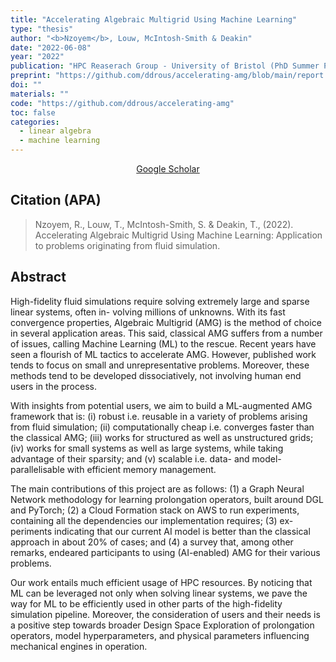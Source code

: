 ```yaml
---
title: "Accelerating Algebraic Multigrid Using Machine Learning"
type: "thesis"
author: "<b>Nzoyem</b>, Louw, McIntosh-Smith & Deakin"
date: "2022-06-08"
year: "2022"
publication: "HPC Reaserach Group - University of Bristol (PhD Summer Project)"
preprint: "https://github.com/ddrous/accelerating-amg/blob/main/report.pdf"
doi: ""
materials: ""
code: "https://github.com/ddrous/accelerating-amg"
toc: false
categories:
  - linear algebra
  - machine learning
---
```


```{=html}
<center> <a href="https://scholar.google.com/citations?view_op=view_citation&hl=en&user=80GLOSUAAAAJ&citation_for_view=80GLOSUAAAAJ:_FxGoFyzp5QC" target="_blank" class="btn btn-primary rounded-pill"> Google Scholar </a> </center>
```


## Citation (APA)

> Nzoyem, R., Louw, T., McIntosh-Smith, S. & Deakin, T., (2022). Accelerating Algebraic Multigrid Using
Machine Learning: Application to problems originating from fluid simulation.


## Abstract

High-fidelity fluid simulations require solving extremely large and sparse linear systems, often in- volving millions of unknowns. With its fast convergence properties, Algebraic Multigrid (AMG) is the method of choice in several application areas. This said, classical AMG suffers from a number of issues, calling Machine Learning (ML) to the rescue. Recent years have seen a flourish of ML tactics to accelerate AMG. However, published work tends to focus on small and unrepresentative problems. Moreover, these methods tend to be developed dissociatively, not involving human end users in the process.

With insights from potential users, we aim to build a ML-augmented AMG framework that is: (i) robust i.e. reusable in a variety of problems arising from fluid simulation; (ii) computationally cheap i.e. converges faster than the classical AMG; (iii) works for structured as well as unstructured grids; (iv) works for small systems as well as large systems, while taking advantage of their sparsity; and (v) scalable i.e. data- and model-parallelisable with efficient memory management.

The main contributions of this project are as follows: (1) a Graph Neural Network methodology for learning prolongation operators, built around DGL and PyTorch; (2) a Cloud Formation stack on AWS to run experiments, containing all the dependencies our implementation requires; (3) ex- periments indicating that our current AI model is better than the classical approach in about 20% of cases; and (4) a survey that, among other remarks, endeared participants to using (AI-enabled) AMG for their various problems.

Our work entails much efficient usage of HPC resources. By noticing that ML can be leveraged not only when solving linear systems, we pave the way for ML to be efficiently used in other parts of the high-fidelity simulation pipeline. Moreover, the consideration of users and their needs is a positive step towards broader Design Space Exploration of prolongation operators, model hyperparameters, and physical parameters influencing mechanical engines in operation.
